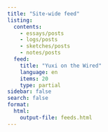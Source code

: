 ```yaml
---
title: "Site-wide feed"
listing:
  contents:
    - essays/posts
    - logs/posts
    - sketches/posts
    - notes/posts
  feed:
    title: "Yuxi on the Wired"
    language: en
    items: 20
    type: partial
sidebar: false
search: false
format:
  html:
    output-file: feeds.html
---
```

